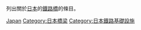 列出關於[[日本|日本]]的[[鐵路橋|鐵路橋]]的條目。
{{Commonscat|Railway bridges in Japan}}
[[Category:各國鐵路橋|Japan]]
[[Category:日本橋梁|Category:日本橋梁]]
[[Category:日本鐵路基礎設施|Category:日本鐵路基礎設施]]